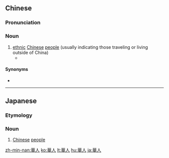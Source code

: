 {{also|华人}}
==Chinese==
{{zh-forms|s=华人}}

===Pronunciation===
{{zh-pron
|m=Huárén
|c=waa4 jan4
|mn=Hôa-jîn/Hôa-lîn
|mn-t=hua5 ring5
|h=pfs=Fà-ngìn
|w=3hho zen
|cat=n
}}

===Noun===
{{zh-noun}}

# [[ethnic]] [[Chinese]] [[people]] (usually indicating those traveling or living outside of China)
#* {{zh-x|ref='''1965:''' [[w:Pai Hsien-yung|Pai Hsien-yung]], ''Taipei People, Editor's Preface''|刊行 以來，這 本 書 在 ^港、^臺 及 世界 各 地 的 華人 中 始終 擁有 廣大 的 讀者群。|Since publication, this book has acquired a large readership in Taiwan, Hong Kong and '''Chinese''' communities the world over.}}

====Synonyms====
* {{zh-l|唐人}}

{{zh-cat|Intermediate}}

----

==Japanese==
{{ja-kanjitab|か|じん|yomi=on}}

===Etymology===
{{suffix|華|人|lang=ja|t1=China|t2=person|sort=かじん}}

===Noun===
{{ja-noun|かじん}}

# [[Chinese]] [[people]]

[[zh-min-nan:華人]]
[[ko:華人]]
[[lt:華人]]
[[hu:華人]]
[[ja:華人]]